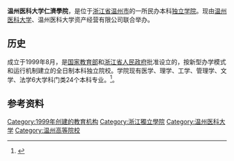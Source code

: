 {{University
|名称 = 温州医科大学仁济学院
|图像名称 = 
|图像大小 = 
|图像说明 = 
|校训 = 
|学生 =6500人
|研究生 =
|established = 1999年
|类型 = 独立学院
|院长 = 黄陈平
|city = [[温州|温州]]
|country = {{Flagicon|China}}[[中国|中国]]
|所属法人 = [[温州医科大学|温州医科大学]]<br>温州医科大学资产经营有限公司
|网站 = http://rjxy.wmu.edu.cn/
}}
'''温州医科大学仁濟學院'''，是位于[[浙江省|浙江省]][[温州市|温州市]]的一所民办本科[[独立学院|独立学院]]。现由[[温州医科大学|温州医科大学]]、温州医科大学资产经营有限公司联合举办。

== 历史 ==
成立于1999年8月，是[[中华人民共和国教育部|国家教育部]]和[[浙江省人民政府|浙江省人民政府]]批准设立的，按新型办学模式和运行机制建立的全日制本科独立院校。学院现有医学、理学、工学、管理学、文学、法学6大学科门类24个本科专业。<ref>{{cite web|url=http://www.wyrj.net/?id0=z0g8qmepaw&id1=z0g8qmg249/|title=溫州醫學院仁濟學院简介|publisher=溫州醫學院仁濟學院网|date=|accessdate=2011-12-27|language=zh-cn}}{{dead link|date=2018年3月 |bot=InternetArchiveBot |fix-attempted=yes }}</ref>。

== 参考资料 ==
<references />


{{浙江高等院校}}
{{独立学院}}

[[Category:1999年创建的教育机构|Category:1999年创建的教育机构]]
[[Category:浙江獨立學院|Category:浙江獨立學院]]
[[Category:温州医科大学|Category:温州医科大学]]
[[Category:温州高等院校|Category:温州高等院校]]